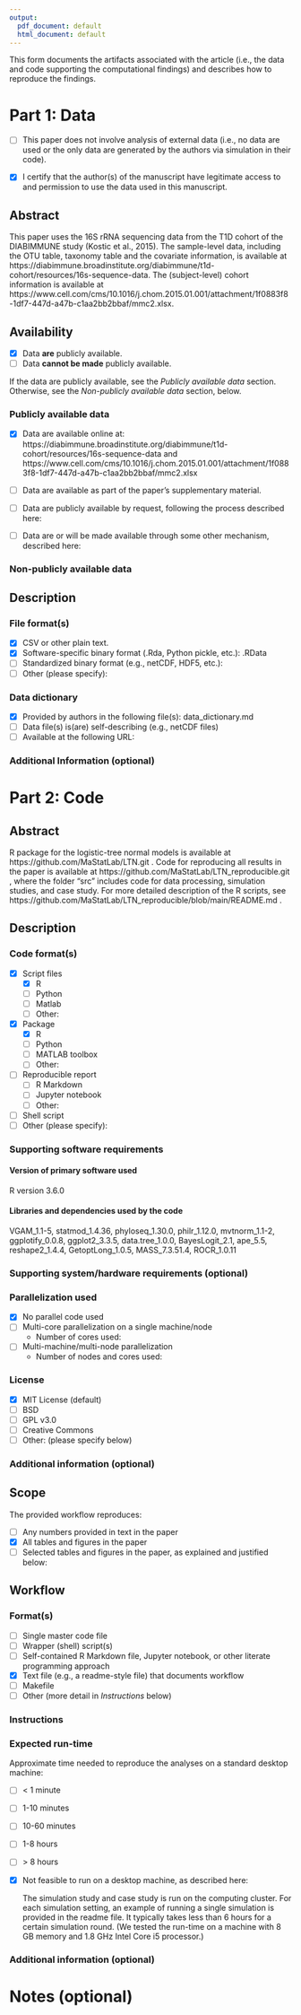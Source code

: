 ```yaml
---
output:
  pdf_document: default
  html_document: default
---
```

<!--HOW TO COMPLETE THIS FORM:-->

<!--

1. Checkboxes in this document appear as follows: 

- [ ] This is a checkbox 

To check a checkbox, replace [ ] by [x], as follows: 

- [x] This is a checked checkbox 

Note that current versions of RStudio for Mac (this will change with RStudio versions 1.3 and higher) will not create a formatted checkbox but will leave the original characters, i.e., literally "[ ]" or "[x]". It's fine to submit a PDF in this form.

2. For text answers, simply type the relevant text in the areas indicated. A blank line starts a new paragraph. 

3. Comments (like these instructions) provide additional instructions throughout the form. There is no need to remove them; they will not appear in the compiled document. 

4. If you are comfortable with Markdown syntax, you may choose to include any Markdown-compliant formatting in the form. For example, you may wish to include R code chunks and compile this document in R Markdown.
   -->

This form documents the artifacts associated with the article (i.e., the data and code supporting the computational findings) and describes how to reproduce the findings.


# Part 1: Data

- [ ] This paper does not involve analysis of external data (i.e., no data are used or the only data are generated by the authors via simulation in their code).

<!--
If box above is checked and if no simulated/synthetic data files are provided by the authors, please skip directly to the Code section. Otherwise, continue.
-->

- [x] I certify that the author(s) of the manuscript have legitimate access to and permission to use the data used in this manuscript.

<!-- If data are simulated using random number generation, please be sure to set the random number seed in the code you provide -->

## Abstract

<!--
Provide a short (< 100 words), high-level description of the data
-->

This paper uses the 16S rRNA sequencing data from the T1D cohort of the DIABIMMUNE study (Kostic et al., 2015). The sample-level data, including the OTU table, taxonomy table and the covariate information, is available at https://diabimmune.broadinstitute.org/diabimmune/t1d-cohort/resources/16s-sequence-data. The (subject-level) cohort information is available at  https://www.cell.com/cms/10.1016/j.chom.2015.01.001/attachment/1f0883f8-1df7-447d-a47b-c1aa2bb2bbaf/mmc2.xlsx. 

## Availability


- [x] Data **are** publicly available.
- [ ] Data **cannot be made** publicly available.

If the data are publicly available, see the *Publicly available data* section. Otherwise, see the *Non-publicly available data* section, below.

### Publicly available data

- [x] Data are available online at: https://diabimmune.broadinstitute.org/diabimmune/t1d-cohort/resources/16s-sequence-data and https://www.cell.com/cms/10.1016/j.chom.2015.01.001/attachment/1f0883f8-1df7-447d-a47b-c1aa2bb2bbaf/mmc2.xlsx 

- [ ] Data are available as part of the paper’s supplementary material.

- [ ] Data are publicly available by request, following the process described here:

- [ ] Data are or will be made available through some other mechanism, described here:


<!-- If data are available by request to the authors or some other data owner, please make sure to explain the process of requesting access to the data. -->

### Non-publicly available data

<!--
The Journal of the American Statistical Association requires authors to make data accompanying their papers available to the scientific community except in cases where: 1) public sharing of data would be impossible, 2) suitable synthetic data are provided which allow the main analyses to be replicated (recognizing that results may differ from the "real" data analyses), and 3) the scientific value of the results and methods outweigh the lack of reproducibility.

Please discuss the lack of publicly available data. For example:

-	why data sharing is not possible,
-	what synthetic data are provided, and 
-	why the value of the paper's scientific contribution outweighs the lack of reproducibility.
  -->

## Description

### File format(s)

<!--
Check all that apply
-->

- [x] CSV or other plain text.
- [x] Software-specific binary format (.Rda, Python pickle, etc.): .RData
- [ ] Standardized binary format (e.g., netCDF, HDF5, etc.): 
- [ ] Other (please specify):

### Data dictionary

<!--
A data dictionary provides information that allows users to understand the meaning, format, and use of the data.
-->

- [x] Provided by authors in the following file(s): data_dictionary.md
- [ ] Data file(s) is(are) self-describing (e.g., netCDF files)
- [ ] Available at the following URL: 

### Additional Information (optional)

<!-- 
OPTIONAL: Provide any additional details that would be helpful in understanding the data. If relevant, please provide unique identifier/DOI/version information and/or license/terms of use.
-->

# Part 2: Code

## Abstract

<!--
Provide a short (< 100 words), high-level description of the code. If necessary, more details can be provided in files that accompany the code.
-->

R package for the logistic-tree normal models is available at https://github.com/MaStatLab/LTN.git . Code for reproducing all results in the paper is available at https://github.com/MaStatLab/LTN_reproducible.git , where the folder "src" includes code for data processing, simulation studies, and case study. For more detailed description of the R scripts, see https://github.com/MaStatLab/LTN_reproducible/blob/main/README.md . 

## Description

### Code format(s)

<!--
Check all that apply
-->

- [x] Script files
  - [x] R
  - [ ] Python
  - [ ] Matlab
  - [ ] Other: 
- [x] Package
  - [x] R
  - [ ] Python
  - [ ] MATLAB toolbox
  - [ ] Other: 
- [ ] Reproducible report 
  - [ ] R Markdown
  - [ ] Jupyter notebook
  - [ ] Other:
- [ ] Shell script
- [ ] Other (please specify): 

### Supporting software requirements

#### Version of primary software used

<!--
(e.g., R version 3.6.0)
-->
R version 3.6.0

#### Libraries and dependencies used by the code

<!--
Include version numbers (e.g., version numbers for any R or Python packages used)
-->

VGAM_1.1-5, statmod_1.4.36, phyloseq_1.30.0, philr_1.12.0, mvtnorm_1.1-2, ggplotify_0.0.8, ggplot2_3.3.5, data.tree_1.0.0, BayesLogit_2.1, ape_5.5, reshape2_1.4.4, GetoptLong_1.0.5, MASS_7.3.51.4, ROCR_1.0.11


### Supporting system/hardware requirements (optional)

<!--
OPTIONAL: System/hardware requirements including operating system with version number, access to cluster, GPUs, etc.
-->



### Parallelization used

- [x] No parallel code used
- [ ] Multi-core parallelization on a single machine/node
  - Number of cores used: 
- [ ] Multi-machine/multi-node parallelization 
  - Number of nodes and cores used: 

### License

- [x] MIT License (default)
- [ ] BSD 
- [ ] GPL v3.0
- [ ] Creative Commons
- [ ] Other: (please specify below)


### Additional information (optional)

<!--
OPTIONAL: By default, submitted code will be published on the JASA GitHub repository (http://github.com/JASA-ACS) as well as in the supplementary material. Authors are encouraged to also make their code available in a public repository. If relevant, please provide unique identifier/DOI/version information.

# Part 3: Reproducibility workflow

<!--
The materials provided should provide a straightforward way for reviewers and readers to reproduce analyses with as few steps as possible. 
-->

## Scope

The provided workflow reproduces:

- [ ] Any numbers provided in text in the paper
- [x] All tables and figures in the paper
- [ ] Selected tables and figures in the paper, as explained and justified below:


## Workflow

### Format(s)

<!--
Check all that apply
-->

- [ ] Single master code file 
- [ ] Wrapper (shell) script(s)
- [ ] Self-contained R Markdown file, Jupyter notebook, or other literate programming approach
- [x] Text file (e.g., a readme-style file) that documents workflow
- [ ] Makefile
- [ ] Other (more detail in *Instructions* below)

### Instructions

<!--
Describe how to use the materials provided to reproduce analyses in the manuscript. Additional details can be provided in file(s) accompanying the reproducibility materials.
-->

### Expected run-time

Approximate time needed to reproduce the analyses on a standard desktop machine:

- [ ] < 1 minute

- [ ] 1-10 minutes

- [ ] 10-60 minutes

- [ ] 1-8 hours

- [ ] > 8 hours

- [x] Not feasible to run on a desktop machine, as described here: 

  The simulation study and case study is run on the computing cluster. For each simulation setting, an example of running a single simulation is provided in the readme file. It typically takes less than 6 hours for a certain simulation round. (We tested the run-time on a machine with 8 GB memory and 1.8 GHz Intel Core i5 processor.) 

### Additional information (optional)

<!--
OPTIONAL: Additional documentation provided (e.g., R package vignettes, demos or other examples) that show how to use the provided code/software in other settings.
-->

# Notes (optional)

<!--
OPTIONAL: Any other relevant information not covered on this form. If reproducibility materials are not publicly available at the time of submission, please provide information here on how the reviewers can view the materials.
-->